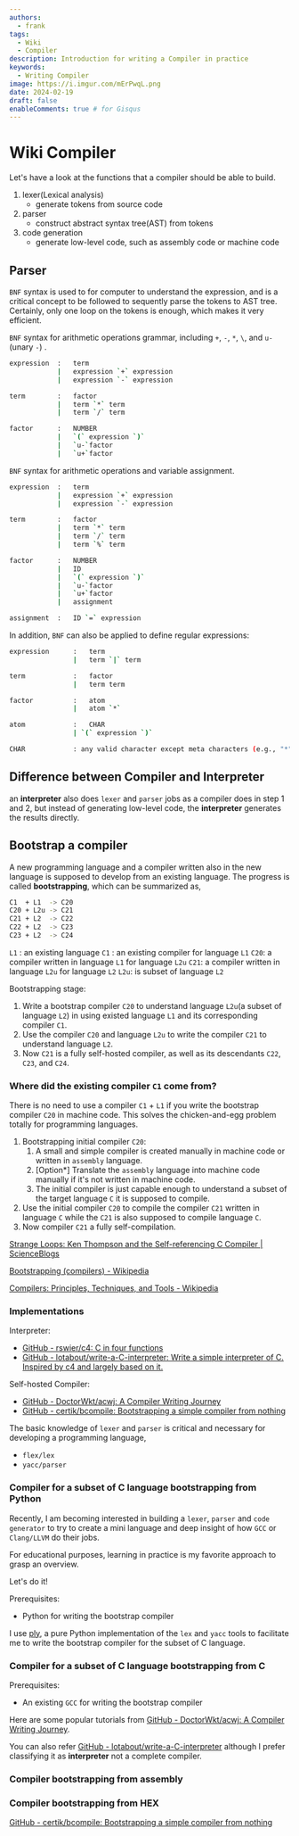 ```yaml
---
authors:
  - frank
tags:
  - Wiki 
  - Compiler
description: Introduction for writing a Compiler in practice
keywords:
  - Writing Compiler
image: https://i.imgur.com/mErPwqL.png
date: 2024-02-19
draft: false
enableComments: true # for Gisqus
---
```


# Wiki Compiler

Let's have a look at the functions that a compiler should be able to build.

1. lexer(Lexical analysis)
   - generate tokens from source code
2. parser
   - construct abstract syntax tree(AST) from tokens
3. code generation
   - generate low-level code, such as assembly code or machine code

## Parser

`BNF` syntax is used to for computer to understand the expression, and is a critical concept to be followed to sequently parse the tokens to AST tree. Certainly, only one loop on the tokens is enough, which makes it very efficient.

`BNF` syntax for arithmetic operations grammar, including `+`, `-`, `*`, `\`, and `u-`(unary `-`) .

```sh
expression  :   term
            |   expression `+` expression
            |   expression `-` expression

term        :   factor
            |   term `*` term
            |   term `/` term

factor      :   NUMBER
            |   `(` expression `)`
            |   `u-`factor
            |   `u+`factor

```

`BNF` syntax for arithmetic operations and variable assignment.

```sh
expression  :   term
            |   expression `+` expression
            |   expression `-` expression

term        :   factor
            |   term `*` term
            |   term `/` term
            |   term `%` term

factor      :   NUMBER
            |   ID
            |   `(` expression `)`
            |   `u-`factor
            |   `u+`factor
            |   assignment

assignment  :   ID `=` expression
```

In addition, `BNF` can also be applied to define regular expressions:

```sh
expression      :   term
                |   term `|` term

term            :   factor
                |   term term

factor          :   atom
                |   atom `*`

atom            :   CHAR
                | `(` expression `)`

CHAR            : any valid character except meta characters (e.g., "*", "|", "(")
```

## Difference between Compiler and Interpreter

an **interpreter** also does `lexer` and `parser` jobs as a compiler does in step 1 and 2, but instead of generating low-level code, the **interpreter** generates the results directly.

## Bootstrap a compiler

A new programming language and a compiler written also in the new language is supposed to develop from an existing language. The progress is called **bootstrapping**, which can be summarized as,

```sh
C1  + L1  -> C20
C20 + L2u -> C21
C21 + L2  -> C22
C22 + L2  -> C23
C23 + L2  -> C24
```

`L1` : an existing language 
`C1` : an existing compiler for language `L1`
`C20`: a compiler written in language `L1` for language `L2u`
`C21`: a compiler written in language `L2u` for language `L2`
`L2u`: is subset of language `L2`

Bootstrapping stage:

1. Write a bootstrap compiler `C20` to understand language `L2u`(a subset of language `L2`) in using existed language `L1` and its corresponding compiler `C1`.
2. Use the compiler `C20` and language `L2u` to write the compiler `C21` to understand language `L2`.
3. Now `C21` is a fully self-hosted compiler, as well as its descendants `C22`, `C23`, and `C24`.

### Where did the existing compiler `C1` come from?

There is no need to use a compiler `C1` + `L1` if you write the bootstrap compiler `C20` in machine code. This solves the chicken-and-egg problem totally for programming languages.

1. Bootstrapping initial compiler `C20`:
   1. A small and simple compiler is created manually in machine code or written in `assembly` language.
   2. [Option*] Translate the `assembly` language into machine code manually if it's not written in machine code.
   3. The initial compiler is just capable enough to understand a subset of the target language `C` it is supposed to compile.
2. Use the initial compiler `C20` to compile the compiler `C21` written in language `C` while the `C21` is also supposed to compile language `C`.
3. Now compiler `C21` a fully self-compilation.

[Strange Loops: Ken Thompson and the Self-referencing C Compiler | ScienceBlogs](https://scienceblogs.com/goodmath/2007/04/15/strange-loops-dennis-ritchie-a)

[Bootstrapping (compilers) - Wikipedia](https://en.wikipedia.org/wiki/Bootstrapping_%28compilers%29)

[Compilers: Principles, Techniques, and Tools - Wikipedia](http://en.wikipedia.org/wiki/Compilers:_Principles,_Techniques,_and_Tools)

### Implementations

Interpreter:

- [GitHub - rswier/c4: C in four functions](https://github.com/rswier/c4)
- [GitHub - lotabout/write-a-C-interpreter: Write a simple interpreter of C. Inspired by c4 and largely based on it.](https://github.com/lotabout/write-a-C-interpreter)

Self-hosted Compiler:

- [GitHub - DoctorWkt/acwj: A Compiler Writing Journey](https://github.com/DoctorWkt/acwj)
- [GitHub - certik/bcompile: Bootstrapping a simple compiler from nothing](https://github.com/certik/bcompile)

The basic knowledge of `lexer` and `parser` is critical and necessary for developing a programming language, 
- `flex/lex`
- `yacc/parser`

### Compiler for a subset of C language bootstrapping from Python

Recently, I am becoming interested in building a `lexer`, `parser` and `code generator` to try to create a mini language and deep insight of how `GCC` or `Clang/LLVM` do their jobs.

For educational purposes, learning in practice is my favorite approach to grasp an overview.

Let's do it!

Prerequisites:

- Python for writing the bootstrap compiler 

I use [ply](https://ply.readthedocs.io/_/downloads/en/latest/pdf/), a pure Python implementation of the `lex` and `yacc` tools to facilitate me to write the bootstrap compiler for the subset of C language.


### Compiler for a subset of C language bootstrapping from C

Prerequisites:

- An existing `GCC` for writing the bootstrap compiler

Here are some popular tutorials from [GitHub - DoctorWkt/acwj: A Compiler Writing Journey](https://github.com/DoctorWkt/acwj).

You can also refer [GitHub - lotabout/write-a-C-interpreter](https://github.com/lotabout/write-a-C-interpreter) although I prefer classifying it as **interpreter** not a complete compiler.

### Compiler bootstrapping from assembly

### Compiler bootstrapping from HEX

[GitHub - certik/bcompile: Bootstrapping a simple compiler from nothing](https://github.com/certik/bcompile)
